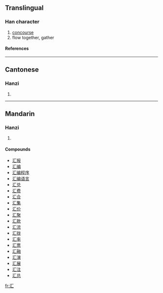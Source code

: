 {{see|匯|彙}}

==Translingual==
===Han character===
{{Han char|rn=85|rad=水|as=02|sn=5|four=|canj=水尸 (ES)}}
# [[concourse]]
# flow together, gather
====References====
{{Han ref|kx=0604.091|hdz=31548.040|uh=6C47|ud=27719}}

----
==Cantonese==
===Hanzi===
{{yue-hanzi|jyut=|y=wui6}}
# {{defn|Cantonese}}

----
==Mandarin==
===Hanzi===
{{cmn-hanzi|tra=[[匯]], [[彙]]|pin=[[huì]] (hui4)|wg=hui<sup>4</sup>}}
# {{defn|Mandarin}}

====Compounds====
*[[汇报]]
*[[汇编]]
*[[汇编程序]]
*[[汇编语言]]
*[[汇兑]]
*[[汇费]]
*[[汇合]]
*[[汇集]]
*[[汇价]]
*[[汇聚]]
*[[汇款]]
*[[汇流]]
*[[汇拢]]
*[[汇率]]
*[[汇票]]
*[[汇融]]
*[[汇演]]
*[[汇展]]
*[[汇注]]
*[[汇总]]

[[fr:汇]]